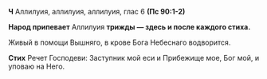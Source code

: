 **Ч** Аллилуия, аллилуия, аллилуия, глас 6 **(Пс 90:1-2)**

**Народ припевает** Аллилуия **трижды — здесь и после каждого стиха.**

Живый в помощи Вышняго, в крове Бога Небеснаго водворится.

**Стих** Речет Господеви: Заступник мой еси и Прибежище мое, Бог мой, и уповаю на Него.

